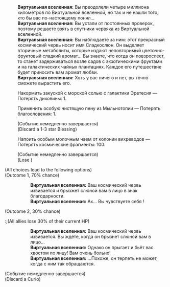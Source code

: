 {{Диалог Начало}}
:'''Виртуальная вселенная:''' Вы преодолели четыре миллиона километров по Виртуальной вселенной, но так и не нашли того, кто бы вас по-настоящему понял...
:'''Виртуальная вселенная:''' Вы устали от постоянных проверок, поэтому решаете взять в спутники червяка из Виртуальной вселенной.
:'''Виртуальная вселенная:''' Вы наблюдаете за ним: этот прекрасный космический червь носит имя Сладкослюн. Он выделяет вторичные метаболиты, которые издают неповторимый цветочно-фруктовый сладкий аромат... Вы знаете, что когда он повзрослеет, то станет задерживаться возле садов с экзотическими фруктами и на галактических чайных плантациях. Каждое его путешествие будет приносить вам аромат любви.
:'''Виртуальная вселенная:''' Хоть у вас ничего и нет, вы точно сможете вырастить его.
:{{Диалог|Звезда}} Накормить закуской с морской солью с галактики Эретесия &mdash; Потерять диковины: 1.
:{{Диалог|Звезда}} Применить особую чистящую пену из Мыльнотопии &mdash; Потерять благословения: 1.
:;(Событие немедленно завершается)
:;(Discard a 1-3 star Blessing)
:{{Диалог|Звезда}} Напоить особым молочным чаем от колонии вихреводов &mdash; Потерять космические фрагменты: 100.
:;(Событие немедленно завершается)
:;(Lose {{Предмет|Космические фрагменты|20|x=100}})
;(All choices lead to the following options)
;(Outcome 1, 70% chance)
::'''Виртуальная вселенная:''' Ваш космический червь извивается и брызжет слюной вам в лицо в знак благодарности.
::'''Виртуальная вселенная:''' Ах... Вы чувствуете себя {{MC|ж=такой счастливой|м=таким счастливым}}!
;(Outcome 2, 30% chance)
:;(All allies lose 30% of their current HP)
::'''Виртуальная вселенная:''' Ваш космический червь извивается. Вы ждёте, когда он брызнет слюной вам в лицо...
::'''Виртуальная вселенная:''' Однако он прыгает и бьёт вас хвостом по лицу! Вам очень больно!
::'''Виртуальная вселенная:''' ...Похоже, он терпеть не может, когда с ним так обращаются.
;(Событие немедленно завершается)
;(Discard a Curio)
{{Диалог Конец}}